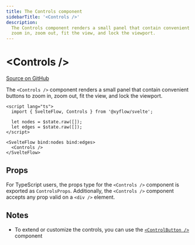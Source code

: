 ```yaml
---
title: The Controls component
sidebarTitle: '<Controls />'
description:
  The Controls component renders a small panel that contain convenient buttons to
  zoom in, zoom out, fit the view, and lock the viewport.
---
```


# &lt;Controls />

[Source on GitHub](https://github.com/xyflow/xyflow/blob/main/packages/svelte/src/lib/plugins/Controls/Controls.svelte)

The `<Controls />` component renders a small panel that contain convenient
buttons to zoom in, zoom out, fit the view, and lock the viewport.

```svelte
<script lang="ts">
  import { SvelteFlow, Controls } from '@xyflow/svelte';

  let nodes = $state.raw([]);
  let edges = $state.raw([]);
</script>

<SvelteFlow bind:nodes bind:edges>
  <Controls />
</SvelteFlow>
```

## Props

For TypeScript users, the props type for the `<Controls />` component is exported
as `ControlsProps`. Additionally, the `<Controls />` component accepts any prop valid on a `<div />`
element.

<APIDocs componentName="Controls" groupKeys="HTMLAttributes<HTMLDivElement>" />

## Notes

- To extend or customize the controls, you can use the [`<ControlButton />`](/api-reference/components/control-button)
  component
